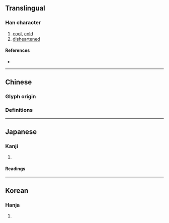 {{also|涼}}
{{character info/new}}
==Translingual==
{{stroke order|strokes=10}}

===Han character===
{{Han char|rn=15|rad=冫|as=08|sn=10|four=|canj=IMYRF|ids=⿰冫京}}

# [[cool]], [[cold]]
# [[disheartened]]

====References====
* {{Han ref|kx=0132.410|dkj=01665|dj=0296.290|hdz=10299.090|uh=51C9|ud=20937}}

----

==Chinese==

===Glyph origin===
{{Han etyl}}

===Definitions===
{{zh-see|涼}}

----

==Japanese==

===Kanji===
{{ja-kanji|grade=|rs=冫08}}

# {{alternative form of|涼|lang=ja}}

====Readings====
{{ja-readings
|goon=ろう<らう
|kanon=りょう<りやう
|kun=すず-しい, すず-む, すず-やか, うす-い, ひや-す, まことに
}}

----

==Korean==

===Hanja===
{{ko-hanja|hangeul=량|rv=ryang|mr=ryang|y=lyang}}

# {{defn|lang=ko|sort=冫08}}